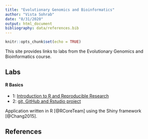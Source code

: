 ```yaml
---
title: "Evolutionary Genomics and Bioinformatics"
author: "Vista Sohrab"
date: "8/31/2020"
output: html_document
bibliography: data/references.bib
---
```


```r
knitr::opts_chunk$set(echo = TRUE)
```


This site provides links to labs from the Evolutionary Genomics and Bioinformatics course.

## Labs
#### R Basics

* 1: [Introduction to R and Reproducible Research](lab1_VistaSohrab.html)
* 2: [git, GitHub and Rstudio project](lab2_VistaSohrab.html)



Application written in R [@RCoreTeam] using the Shiny framework [@Chang2015].

##  References

